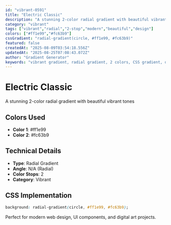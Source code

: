 ```yaml
---
id: "vibrant-0591"
title: "Electric Classic"
description: "A stunning 2-color radial gradient with beautiful vibrant tones"
category: "vibrant"
tags: ["vibrant","radial","2-stop","modern","beautiful","design"]
colors: ["#ff1e99","#fc63b9"]
cssGradient: "radial-gradient(circle, #ff1e99, #fc63b9)"
featured: false
createdAt: "2025-08-09T03:54:18.556Z"
updatedAt: "2025-08-25T07:08:43.072Z"
author: "Gradient Generator"
keywords: "vibrant gradient, radial gradient, 2 colors, CSS gradient, design, #ff1e99, #fc63b9"
---
```


# Electric Classic

A stunning 2-color radial gradient with beautiful vibrant tones

## Colors Used
- **Color 1**: #ff1e99
- **Color 2**: #fc63b9

## Technical Details
- **Type**: Radial Gradient
- **Angle**: N/A (Radial)
- **Color Stops**: 2
- **Category**: Vibrant

## CSS Implementation
```css
background: radial-gradient(circle, #ff1e99, #fc63b9);
```

Perfect for modern web design, UI components, and digital art projects.
